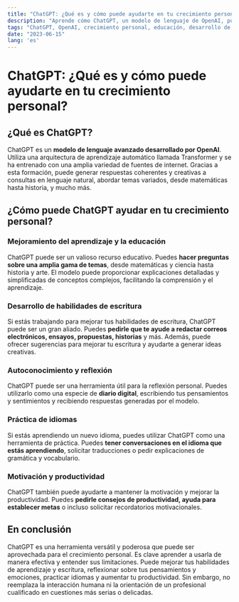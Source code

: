 ```yaml
---
title: "ChatGPT: ¿Qué es y cómo puede ayudarte en tu crecimiento personal?"
description: "Aprende cómo ChatGPT, un modelo de lenguaje de OpenAI, puede ser una valiosa herramienta para tu crecimiento personal."
tags: "ChatGPT, OpenAI, crecimiento personal, educación, desarrollo de habilidades de escritura, autoconocimiento, aprendizaje de idiomas, productividad"
date: "2023-06-15"
lang: 'es'
---
```


# ChatGPT: ¿Qué es y cómo puede ayudarte en tu crecimiento personal?

## ¿Qué es ChatGPT?

ChatGPT es un **modelo de lenguaje avanzado desarrollado por OpenAI**. Utiliza una arquitectura de aprendizaje automático llamada Transformer y se ha entrenado con una amplia variedad de fuentes de internet. Gracias a esta formación, puede generar respuestas coherentes y creativas a consultas en lenguaje natural, abordar temas variados, desde matemáticas hasta historia, y mucho más.

## ¿Cómo puede ChatGPT ayudar en tu crecimiento personal?

### Mejoramiento del aprendizaje y la educación

ChatGPT puede ser un valioso recurso educativo. Puedes **hacer preguntas sobre una amplia gama de temas**, desde matemáticas y ciencia hasta historia y arte. El modelo puede proporcionar explicaciones detalladas y simplificadas de conceptos complejos, facilitando la comprensión y el aprendizaje.

### Desarrollo de habilidades de escritura

Si estás trabajando para mejorar tus habilidades de escritura, ChatGPT puede ser un gran aliado. Puedes **pedirle que te ayude a redactar correos electrónicos, ensayos, propuestas, historias** y más. Además, puede ofrecer sugerencias para mejorar tu escritura y ayudarte a generar ideas creativas.

### Autoconocimiento y reflexión

ChatGPT puede ser una herramienta útil para la reflexión personal. Puedes utilizarlo como una especie de **diario digital**, escribiendo tus pensamientos y sentimientos y recibiendo respuestas generadas por el modelo.

### Práctica de idiomas

Si estás aprendiendo un nuevo idioma, puedes utilizar ChatGPT como una herramienta de práctica. Puedes **tener conversaciones en el idioma que estás aprendiendo**, solicitar traducciones o pedir explicaciones de gramática y vocabulario.

### Motivación y productividad

ChatGPT también puede ayudarte a mantener la motivación y mejorar la productividad. Puedes **pedirle consejos de productividad, ayuda para establecer metas** o incluso solicitar recordatorios motivacionales.

## En conclusión

ChatGPT es una herramienta versátil y poderosa que puede ser aprovechada para el crecimiento personal. Es clave aprender a usarla de manera efectiva y entender sus limitaciones. Puede mejorar tus habilidades de aprendizaje y escritura, reflexionar sobre tus pensamientos y emociones, practicar idiomas y aumentar tu productividad. Sin embargo, no reemplaza la interacción humana ni la orientación de un profesional cualificado en cuestiones más serias o delicadas.
